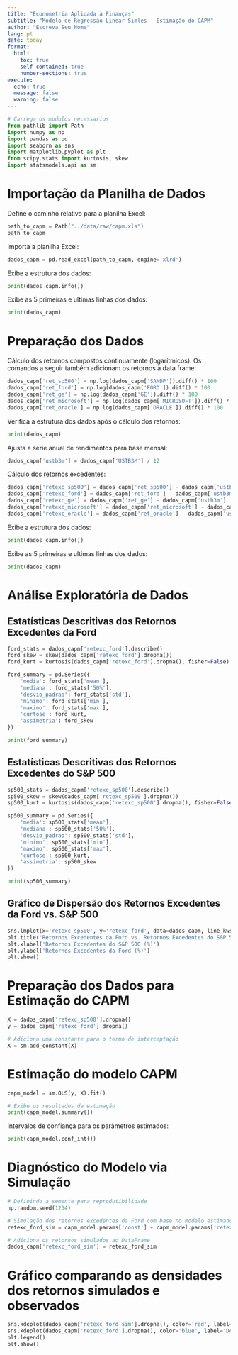 ```yaml
---
title: "Econometria Aplicada à Finanças"
subtitle: "Modelo de Regressão Linear Simles - Estimação do CAPM"
author: "Escreva Seu Nome"
lang: pt
date: today
format: 
  html:
    toc: true
    self-contained: true
    number-sections: true
execute:
  echo: true
  message: false
  warning: false
---
```


```python
# Carrega os modulos necessarios
from pathlib import Path
import numpy as np
import pandas as pd 
import seaborn as sns
import matplotlib.pyplot as plt
from scipy.stats import kurtosis, skew
import statsmodels.api as sm
```

# Importação da Planilha de Dados

Define o caminho relativo para a planilha Excel: 

```python
path_to_capm = Path("../data/raw/capm.xls")
path_to_capm
```

Importa a planilha Excel:

```python
dados_capm = pd.read_excel(path_to_capm, engine='xlrd')
```

Exibe a estrutura dos dados:

```python
print(dados_capm.info())
```

Exibe as 5 primeiras e ultimas linhas dos dados:

```python
print(dados_capm)
```


# Preparação dos Dados

Cálculo dos retornos compostos continuamente (logarítmicos). Os comandos a seguir também adicionam os retornos à data frame:

```python
dados_capm['ret_sp500'] = np.log(dados_capm['SANDP']).diff() * 100
dados_capm['ret_ford'] = np.log(dados_capm['FORD']).diff() * 100
dados_capm['ret_ge'] = np.log(dados_capm['GE']).diff() * 100
dados_capm['ret_microsoft'] = np.log(dados_capm['MICROSOFT']).diff() * 100
dados_capm['ret_oracle'] = np.log(dados_capm['ORACLE']).diff() * 100
```

Verifica a estrutura dos dados após o cálculo dos retornos:

```python
print(dados_capm)
```

Ajusta a série anual de rendimentos para base mensal:

```python
dados_capm['ustb3m'] = dados_capm['USTB3M'] / 12
```


Cálculo dos retornos excedentes: 

```python
dados_capm['retexc_sp500'] = dados_capm['ret_sp500'] - dados_capm['ustb3m']
dados_capm['retexc_ford'] = dados_capm['ret_ford'] - dados_capm['ustb3m']
dados_capm['retexc_ge'] = dados_capm['ret_ge'] - dados_capm['ustb3m']
dados_capm['retexc_microsoft'] = dados_capm['ret_microsoft'] - dados_capm['ustb3m']
dados_capm['retexc_oracle'] = dados_capm['ret_oracle'] - dados_capm['ustb3m']
```

Exibe a estrutura dos dados:

```python
print(dados_capm.info())
```

Exibe as 5 primeiras e ultimas linhas dos dados:

```python
print(dados_capm)
```

# Análise Exploratória de Dados

## Estatísticas Descritivas dos Retornos Excedentes da Ford

```python
ford_stats = dados_capm['retexc_ford'].describe()
ford_skew = skew(dados_capm['retexc_ford'].dropna())
ford_kurt = kurtosis(dados_capm['retexc_ford'].dropna(), fisher=False)

ford_summary = pd.Series({
    'media': ford_stats['mean'],
    'mediana': ford_stats['50%'],
    'desvio_padrao': ford_stats['std'],
    'minimo': ford_stats['min'],
    'maximo': ford_stats['max'],
    'curtose': ford_kurt,
    'assimetria': ford_skew
})

print(ford_summary)
```


## Estatísticas Descritivas dos Retornos Excedentes do S&P 500

```python
sp500_stats = dados_capm['retexc_sp500'].describe()
sp500_skew = skew(dados_capm['retexc_sp500'].dropna())
sp500_kurt = kurtosis(dados_capm['retexc_sp500'].dropna(), fisher=False)

sp500_summary = pd.Series({
    'media': sp500_stats['mean'],
    'mediana': sp500_stats['50%'],
    'desvio_padrao': sp500_stats['std'],
    'minimo': sp500_stats['min'],
    'maximo': sp500_stats['max'],
    'curtose': sp500_kurt,
    'assimetria': sp500_skew
})

print(sp500_summary)
```



## Gráfico de Dispersão dos Retornos Excedentes da Ford vs. S&P 500

```python
sns.lmplot(x='retexc_sp500', y='retexc_ford', data=dados_capm, line_kws={'color': 'red'}, ci=None)
plt.title('Retornos Excedentes da Ford vs. Retornos Excedentes do S&P 500')
plt.xlabel('Retornos Excedentes do S&P 500 (%)')
plt.ylabel('Retornos Excedentes da Ford (%)')
plt.show()
```


# Preparação dos Dados para Estimação do CAPM

```python
X = dados_capm['retexc_sp500'].dropna()
y = dados_capm['retexc_ford'].dropna()

# Adiciona uma constante para o termo de interceptação
X = sm.add_constant(X)
```


# Estimação do modelo CAPM

```python
capm_model = sm.OLS(y, X).fit()

# Exibe os resultados da estimação
print(capm_model.summary())
```


Intervalos de confiança para os parâmetros estimados: 

```python
print(capm_model.conf_int())
```


# Diagnóstico do Modelo via Simulação

```python
# Definindo a semente para reprodutibilidade
np.random.seed(1234)

# Simulação dos retornos excedentes da Ford com base no modelo estimado
retexc_ford_sim = capm_model.params['const'] + capm_model.params['retexc_sp500'] * dados_capm['retexc_sp500'] + np.random.normal(0, capm_model.resid.std(), len(dados_capm))

# Adiciona os retornos simulados ao DataFrame
dados_capm['retexc_ford_sim'] = retexc_ford_sim
```

# Gráfico comparando as densidades dos retornos simulados e observados

```python
sns.kdeplot(dados_capm['retexc_ford_sim'].dropna(), color='red', label='Densidade dos Retornos Simulados')
sns.kdeplot(dados_capm['retexc_ford'].dropna(), color='blue', label='Densidade dos Retornos Observados')
plt.legend()
plt.show()
```




